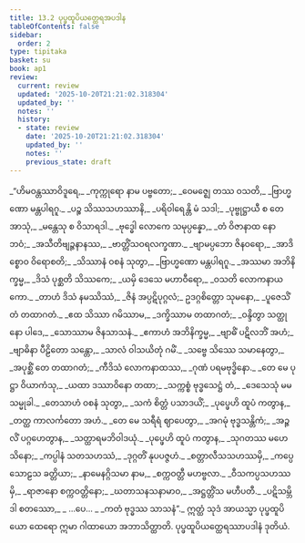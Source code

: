 ```yaml
---
title: 13.2 ပုပ္ဖထူပိယတ္ထေရအပဒါန
tableOfContents: false
sidebar:
  order: 2
type: tipitaka
basket: su
book: ap1
review:
  current: review
  updated: '2025-10-20T21:21:02.318304'
  updated_by: ''
  notes: ''
  history:
  - state: review
    date: '2025-10-20T21:21:02.318304'
    updated_by: ''
    notes: ''
    previous_state: draft
---
```



<DynamicBreadcrumb />


<ReviewStatus review={frontmatter.review} showDetails={true} />

<HypothesisAnnotation frontmatter={frontmatter} />

<Division number="10" book="ap1" e="ch" v="20" p="171">

<Paragraph number="2065" type="verses" book="ap1">
_“ဟိမဝန္တဿာဝိဒူရေ,_  
_ကုက္ကုရော နာမ ပဗ္ဗတော;_  
_ဝေမဇ္ဈေ တဿ ဝသတိ,_  
_ဗြာဟ္မဏော မန္တပါရဂူ._  

</Paragraph>

</Division>
<Division number="11" book="ap1" e="ch" v="20" p="171">

<Paragraph number="2066" type="verses" book="ap1">
_ပဉ္စ သိဿသဟဿာနိ,_  
_ပရိဝါရေန္တိ မံ သဒါ;_  
_ပုဗ္ဗုဋ္ဌာယီ စ တေ အာသုံ,_  
_မန္တေသု စ ဝိသာရဒါ._  

</Paragraph>

</Division>
<Division number="12" book="ap1" e="ch" v="20" p="171">

<Paragraph number="2067" type="verses" book="ap1">
_ဗုဒ္ဓေါ လောကေ သမုပ္ပန္နော,_  
_တံ ဝိဇာနာထ နော ဘဝံ;_  
_အသီတိဗျဉ္ဇနာနဿ,_  
_ဗာတ္တိံသဝရလက္ခဏာ._  

</Paragraph>

</Division>
<Division number="13" book="ap1" e="ch" v="20" p="171">

<Paragraph number="2068" type="verses" book="ap1">
_ဗျာမပ္ပဘော ဇိနဝရော,_  
_အာဒိစ္စောဝ ဝိရောစတိ;_  
_သိဿာနံ ဝစနံ သုတွာ,_  
_ဗြာဟ္မဏော မန္တပါရဂူ._  

</Paragraph>

</Division>
<Division number="14" book="ap1" e="ch" v="20" p="171">

<Paragraph number="2069" type="verses" book="ap1">
_အဿမာ အဘိနိက္ခမ္မ,_  
_ဒိသံ ပုစ္ဆတိ သိဿကေ;_  
_ယမှိ ဒေသေ မဟာဝီရော,_  
_ဝသတိ လောကနာယကော._  

</Paragraph>

</Division>
<Division number="15" book="ap1" e="ch" v="20" p="171">

<Paragraph number="2070" type="verses" book="ap1">
_တာဟံ ဒိသံ နမဿိဿံ,_  
_ဇိနံ အပ္ပဋိပုဂ္ဂလံ;_  
ဥဒဂ္ဂစိတ္တော သုမနော,_  
_ပူဇေသိံ တံ တထာဂတံ._  

</Paragraph>

</Division>
<Division number="16" book="ap1" e="ch" v="20" p="171">

<Paragraph number="2071" type="verses" book="ap1">
_ဧထ သိဿာ ဂမိဿာမ,_  
_ဒက္ခိဿာမ တထာဂတံ;_  
_ဝန္ဒိတွာ သတ္ထုနော ပါဒေ,_  
_သောဿာမ ဇိနသာသနံ._  

</Paragraph>

</Division>
<Division number="17" book="ap1" e="ch" v="20" p="171">

<Paragraph number="2072" type="verses" book="ap1">
_ဧကာဟံ အဘိနိက္ခမ္မ,_  
_ဗျာဓိံ ပဋိလဘိံ အဟံ;_  
_ဗျာဓိနာ ပီဠိတော သန္တော,_  
_သာလံ ဝါသယိတုံ ဂမိံ._  

</Paragraph>

</Division>
<Division number="18" book="ap1" e="ch" v="20" p="171">

<Paragraph number="2073" type="verses" book="ap1">
_သဗ္ဗေ သိဿေ သမာနေတွာ,_  
_အပုစ္ဆိံ တေ တထာဂတံ;_  
_ကီဒိသံ လောကနာထဿ,_  
_ဂုဏံ ပရမဗုဒ္ဓိနော._  

</Paragraph>

</Division>
<Division number="19" book="ap1" e="ch" v="20" p="171">

<Paragraph number="2074" type="verses" book="ap1">
_တေ မေ ပုဋ္ဌာ ဝိယာကံသု,_  
_ယထာ ဒဿာဝိနော တထာ;_  
_သက္ကစ္စံ ဗုဒ္ဓသေဋ္ဌံ တံ,_  
_ဒေသေသုံ မမ သမ္မုခါ._  

</Paragraph>

</Division>
<Division number="20" book="ap1" e="ch" v="20" p="171">

<Paragraph number="2075" type="verses" book="ap1">
_တေသာဟံ ဝစနံ သုတွာ,_  
_သကံ စိတ္တံ ပသာဒယိံ;_  
_ပုပ္ဖေဟိ ထူပံ ကတွာန,_  
_တတ္ထ ကာလင်္ကတော အဟံ._  

</Paragraph>

</Division>
<Division number="21" book="ap1" e="ch" v="20" p="171">

<Paragraph number="2076" type="verses" book="ap1">
_တေ မေ သရီရံ ဈာပေတွာ,_  
_အဂမုံ ဗုဒ္ဓသန္တိကံ;_  
_အဉ္ဇလိံ ပဂ္ဂဟေတွာန,_  
_သတ္ထာရမဘိဝါဒယုံ._  

</Paragraph>

</Division>
<Division number="22" book="ap1" e="ch" v="20" p="171">

<Paragraph number="2077" type="verses" book="ap1">
_ပုပ္ဖေဟိ ထူပံ ကတွာန,_  
_သုဂတဿ မဟေသိနော;_  
_ကပ္ပါနံ သတသဟဿံ,_  
_ဒုဂ္ဂတိံ နုပပဇ္ဇဟံ._  

</Paragraph>

</Division>
<Division number="23" book="ap1" e="ch" v="20" p="172">

<Paragraph number="2078" type="verses" book="ap1">
_စတ္တာလီသသဟဿမှိ,_  
_ကပ္ပေ သောဠသ ခတ္တိယာ;_  
_နာမေနဂ္ဂိသမာ နာမ,_  
_စက္ကဝတ္တီ မဟဗ္ဗလာ._  

</Paragraph>

</Division>
<Division number="24" book="ap1" e="ch" v="20" p="172">

<Paragraph number="2079" type="verses" book="ap1">
_ဝီသကပ္ပသဟဿမှိ,_  
_ရာဇာနော စက္ကဝတ္တိနော;_  
_ဃတာသနသနာမာဝ,_  
_အဋ္ဌတ္တိံသ မဟီပတီ._  

</Paragraph>

</Division>
<Division number="25" book="ap1" e="ch" v="20" p="172">

<Paragraph number="2080" type="verses" book="ap1">
_ပဋိသမ္ဘိဒါ စတဿော,_  
_ …ပေ… _  
_ကတံ ဗုဒ္ဓဿ သာသနံ”._  

</Paragraph>

<Paragraph number="2081" book="ap1">
ဣတ္ထံ သုဒံ အာယသ္မာ ပုပ္ဖထူပိယော ထေရော ဣမာ ဂါထာယော အဘာသိတ္ထာတိ.

</Paragraph>
</Division>

<Paragraph number="2082" type="center" book="ap1">
ပုပ္ဖထူပိယတ္ထေရဿာပဒါနံ ဒုတိယံ.
</Paragraph>